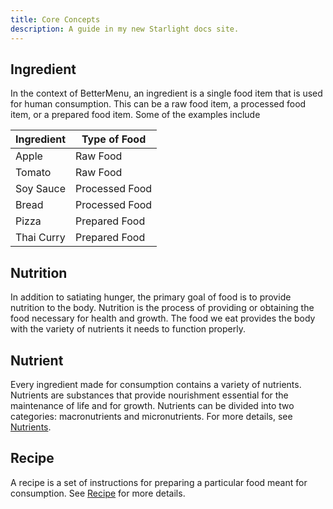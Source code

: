 ```yaml
---
title: Core Concepts
description: A guide in my new Starlight docs site.
---
```



## Ingredient

In the context of BetterMenu, an ingredient is a single food item that is used for human consumption. This can be a raw food item, a processed food item, or a prepared food item. Some of the examples include

| Ingredient | Type of Food   |
| ---------- | -------------- |
| Apple      | Raw Food       |
| Tomato     | Raw Food       |
| Soy Sauce  | Processed Food |
| Bread      | Processed Food |
| Pizza      | Prepared Food  |
| Thai Curry | Prepared Food  |

## Nutrition

In addition to satiating hunger, the primary goal of food is to provide nutrition to the body. Nutrition is the process of providing or obtaining the food necessary for health and growth. The food we eat provides the body with the variety of nutrients it needs to function properly.

## Nutrient

Every ingredient made for consumption contains a variety of nutrients. Nutrients are substances that provide nourishment essential for the maintenance of life and for growth. Nutrients can be divided into two categories: macronutrients and micronutrients. For more details, see [Nutrients](./nutrients).

## Recipe

A recipe is a set of instructions for preparing a particular food meant for consumption. See [Recipe](./recipe) for more details.
